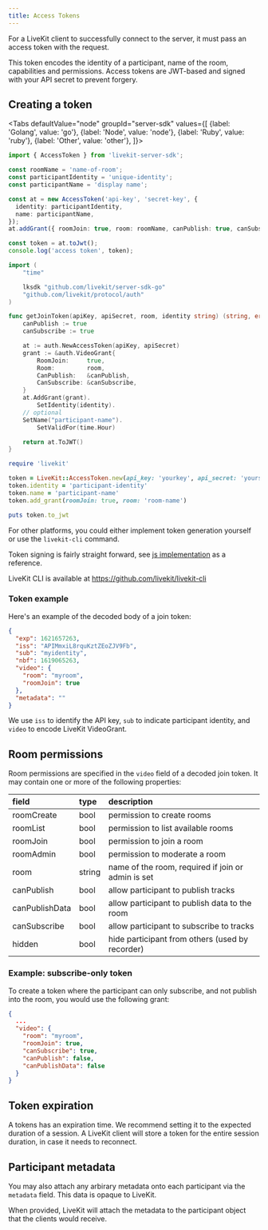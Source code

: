 ```yaml
---
title: Access Tokens
---
```


For a LiveKit client to successfully connect to the server, it must pass an access token with the request.

This token encodes the identity of a participant, name of the room, capabilities and permissions. Access tokens are JWT-based and signed with your API secret to prevent forgery.

## Creating a token

<Tabs
  defaultValue="node"
  groupId="server-sdk"
  values={[
    {label: 'Golang', value: 'go'},
    {label: 'Node', value: 'node'},
    {label: 'Ruby', value: 'ruby'},
    {label: 'Other', value: 'other'},
  ]}>
  <TabItem value="node">

```typescript title="TypeScript"
import { AccessToken } from 'livekit-server-sdk';

const roomName = 'name-of-room';
const participantIdentity = 'unique-identity';
const participantName = 'display name';

const at = new AccessToken('api-key', 'secret-key', {
  identity: participantIdentity,
  name: participantName,
});
at.addGrant({ roomJoin: true, room: roomName, canPublish: true, canSubscribe: true });

const token = at.toJwt();
console.log('access token', token);
```

  </TabItem>

  <TabItem value="go">

```go title="Go"
import (
	"time"

	lksdk "github.com/livekit/server-sdk-go"
	"github.com/livekit/protocol/auth"
)

func getJoinToken(apiKey, apiSecret, room, identity string) (string, error) {
    canPublish := true
    canSubscribe := true

	at := auth.NewAccessToken(apiKey, apiSecret)
	grant := &auth.VideoGrant{
		RoomJoin:     true,
		Room:         room,
		CanPublish:   &canPublish,
		CanSubscribe: &canSubscribe,
	}
	at.AddGrant(grant).
		SetIdentity(identity).
    // optional
    SetName("participant-name").
		SetValidFor(time.Hour)

	return at.ToJWT()
}
```

  </TabItem>
  <TabItem value="ruby">

  ```ruby title="Ruby"
  require 'livekit'

  token = LiveKit::AccessToken.new(api_key: 'yourkey', api_secret: 'yoursecret')
  token.identity = 'participant-identity'
  token.name = 'participant-name'
  token.add_grant(roomJoin: true, room: 'room-name')

  puts token.to_jwt
  ```

  </TabItem>
  <TabItem value="other">

  For other platforms, you could either implement token generation yourself or use the `livekit-cli` command.

  Token signing is fairly straight forward, see [js implementation](https://github.com/livekit/server-sdk-js/blob/main/src/AccessToken.ts) as a reference.

  LiveKit CLI is available at https://github.com/livekit/livekit-cli

  </TabItem>

</Tabs>

### Token example

Here's an example of the decoded body of a join token:

```json
{
  "exp": 1621657263,
  "iss": "APIMmxiL8rquKztZEoZJV9Fb",
  "sub": "myidentity",
  "nbf": 1619065263,
  "video": {
    "room": "myroom",
    "roomJoin": true
  },
  "metadata": ""
}
```

We use `iss` to identify the API key, `sub` to indicate participant identity, and `video` to encode LiveKit VideoGrant.

## Room permissions

Room permissions are specified in the `video` field of a decoded join token. It may contain one or more of the following properties:

| field        | type   | description                                               |
| :----------- | :----- | :-------------------------------------------------------- |
| roomCreate   | bool   | permission to create rooms                                |
| roomList     | bool   | permission to list available rooms                        |
| roomJoin     | bool   | permission to join a room                                 |
| roomAdmin    | bool   | permission to moderate a room                             |
| room         | string | name of the room, required if join or admin is set        |
| canPublish   | bool   | allow participant to publish tracks                       |
| canPublishData | bool   | allow participant to publish data to the room           |
| canSubscribe | bool   | allow participant to subscribe to tracks                  |
| hidden       | bool   | hide participant from others (used by recorder)           |

### Example: subscribe-only token

To create a token where the participant can only subscribe, and not publish into the room, you would use the following grant:

```json
{
  ...
  "video": {
    "room": "myroom",
    "roomJoin": true,
    "canSubscribe": true,
    "canPublish": false,
    "canPublishData": false
  }
}
```

## Token expiration

A tokens has an expiration time. We recommend setting it to the expected duration of a session. A LiveKit client will store a token for the entire session duration, in case it needs to reconnect.

## Participant metadata

You may also attach any arbirary metadata onto each participant via the `metadata` field. This data is opaque to LiveKit.

When provided, LiveKit will attach the metadata to the participant object that the clients would receive.
